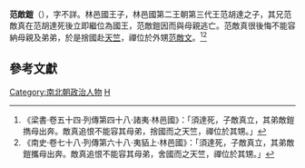'''范敵鎧'''（{{bd|？||？|catIdx=F}}），字不詳。林邑國王子，林邑國第二王朝第三代王范胡達之子，其兄范敵真在范胡達死後立即繼位為國王，范敵鎧因而與母親逃亡。范敵真很後悔不能容納母親及弟弟，於是捨國赴[[天竺|天竺]]，禪位於外甥[[范敵文|范敵文]]。<ref>《梁書‧卷五十四‧列傳第四十八‧諸夷‧林邑國》：「須達死，子敵真立，其弟敵鎧擕母出奔。敵真追恨不能容其母弟，捨國而之天竺，禪位於其甥。」</ref><ref>《南史‧卷七十八‧列傳第六十八‧夷貊上‧林邑國》：「須達死，子敵真立，其弟敵鎧攜母出奔。敵真追恨不能容其母弟，舍國而之天竺，禪位於其甥。」</ref>

==參考文獻==
{{wikisource|梁書/卷54}}
{{wikisource|南史/卷78}}
{{Reflist}}

{{DEFAULTSORT:Fan范}}
[[Category:南北朝政治人物|Category:南北朝政治人物]]
[[Category:范姓|H]]